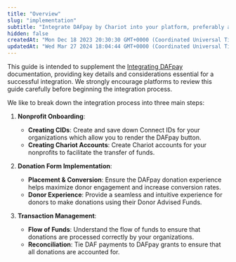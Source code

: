 ```yaml
---
title: "Overview"
slug: "implementation"
subtitle: "Integrate DAFpay by Chariot into your platform, preferably as a default-enabled payment method with an opt-out option for nonprofits"
hidden: false
createdAt: "Mon Dec 18 2023 20:30:30 GMT+0000 (Coordinated Universal Time)"
updatedAt: "Wed Mar 27 2024 18:04:44 GMT+0000 (Coordinated Universal Time)"
---
```


This guide is intended to supplement the [Integrating DAFpay](integrating-connect) documentation, providing key details and considerations essential for a successful integration.
We strongly encourage platforms to review this guide carefully before beginning the integration process.

We like to break down the integration process into three main steps:

1. **Nonprofit Onboarding**:
   - **Creating CIDs**: Create and save down Connect IDs for your organizations which allow you to render the DAFpay button.
   - **Creating Chariot Accounts**: Create Chariot accounts for your nonprofits to facilitate the transfer of funds.

2. **Donation Form Implementation**:
    - **Placement & Conversion**: Ensure the DAFpay donation experience helps maximize donor engagement and increase conversion rates.
    - **Donor Experience**: Provide a seamless and intuitive experience for donors to make donations using their Donor Advised Funds.

3. **Transaction Management**:
    - **Flow of Funds**: Understand the flow of funds to ensure that donations are processed correctly by your organizations.
    - **Reconciliation**: Tie DAF payments to DAFpay grants to ensure that all donations are accounted for.
